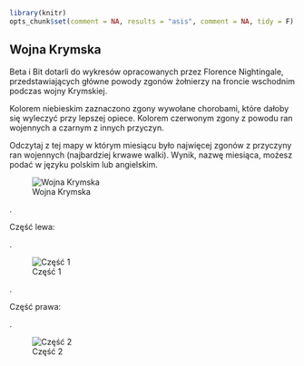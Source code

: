 ```r
library(knitr)
opts_chunk$set(comment = NA, results = "asis", comment = NA, tidy = F)
```

## Wojna Krymska

Beta i Bit dotarli do wykresów opracowanych przez Florence Nightingale, przedstawiających główne powody zgonów żołnierzy na froncie wschodnim podczas wojny Krymskiej.

Kolorem niebieskim zaznaczono zgony wywołane chorobami, które dałoby się wyleczyć przy lepszej opiece. Kolorem czerwonym zgony z powodu ran wojennych a czarnym z innych przyczyn.

Odczytaj z tej mapy w którym miesiącu było najwięcej zgonów z przyczyny ran wojennych (najbardziej krwawe walki). Wynik, nazwę miesiąca, możesz podać w języku polskim lub angielskim.

![Wojna Krymska](Nightingale.png)

.

Część lewa:

.

![Część 1](Nightingale2.jpg)

.

Część prawa:

.

![Część 2](Nightingale1.jpg)


